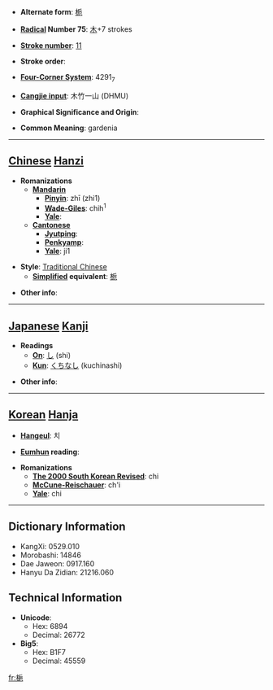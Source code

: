 * '''Alternate form''': [[栀]]

* '''[[Wiktionary:Chinese radical index| Radical]] Number 75''': [[Wiktionary:Chinese radical index 木|木]]+7 strokes

* '''[[Wiktionary:Chinese total strokes index|Stroke number]]''': [[Wiktionary:Chinese total strokes index 11|11]]

* '''Stroke order''': 

* '''[[Wiktionary:Chinese four corner index|Four-Corner System]]''': 4291<sub>7</sub>

* '''[[Wiktionary:Chinese Cangjie index|Cangjie input]]''': 木竹一山 (DHMU)

* '''Graphical Significance and Origin''': 

* '''Common Meaning''': gardenia

----

== [[Chinese]] [[Hanzi]] ==

* '''Romanizations'''
** '''[[Mandarin]]'''
*** '''[[Pinyin]]''': zhī (zhi1)
*** '''[[Wade-Giles]]''': chih<sup>1</sup>
*** '''[[Yale]]''': 
** '''[[Cantonese]]'''
*** '''[[Jyutping]]''':
*** '''[[Penkyamp]]''': 
*** '''[[Yale]]''': ji1

* '''Style''': [[Traditional Chinese]] 
** '''[[Simplified Chinese|Simplified]] equivalent''': [[栀]]

* '''Other info''': 

----

== [[Japanese]] [[Kanji]] ==

* '''Readings'''
** '''[[On]]''': [[し]] (shi)
** '''[[Kun]]''': [[くちなし]] (kuchinashi)

* '''Other info''':  

----

== [[Korean]] [[Hanja]] ==

* '''[[Hangeul]]''': 치

* '''[[Eumhun]] reading''': 

* '''Romanizations'''
** '''[[The 2000 South Korean Revised Romanization|The 2000 South Korean Revised]]''': chi
** '''[[McCune-Reischauer]]''': ch'i
** '''[[Yale]]''': chi

----

== Dictionary Information ==

* KangXi: 0529.010
* Morobashi: 14846
* Dae Jaweon: 0917.160
* Hanyu Da Zidian: 21216.060

== Technical Information ==

* '''Unicode''':
** Hex: 6894
** Decimal: 26772
* '''Big5''':
** Hex: B1F7
** Decimal: 45559

[[fr:梔]]